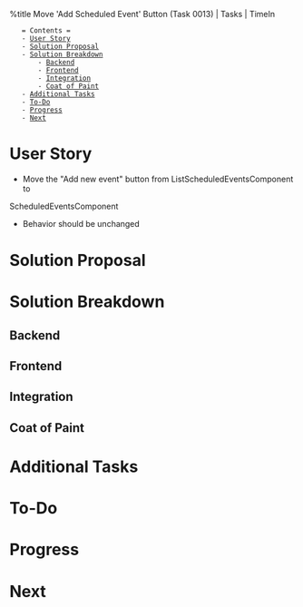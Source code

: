%title Move 'Add Scheduled Event' Button (Task 0013) | Tasks | TimeIn

    = Contents =
    - [[#User Story|User Story]]
    - [[#Solution Proposal|Solution Proposal]]
    - [[#Solution Breakdown|Solution Breakdown]]
        - [[#Solution Breakdown#Backend|Backend]]
        - [[#Solution Breakdown#Frontend|Frontend]]
        - [[#Solution Breakdown#Integration|Integration]]
        - [[#Solution Breakdown#Coat of Paint|Coat of Paint]]
    - [[#Additional Tasks|Additional Tasks]]
    - [[#To-Do|To-Do]]
    - [[#Progress|Progress]]
    - [[#Next|Next]]

= User Story =
* Move the "Add new event" button from ListScheduledEventsComponent to
ScheduledEventsComponent
* Behavior should be unchanged
= Solution Proposal =
= Solution Breakdown =
== Backend ==
== Frontend ==
== Integration ==
== Coat of Paint ==
= Additional Tasks =
= To-Do =
= Progress =
= Next =

